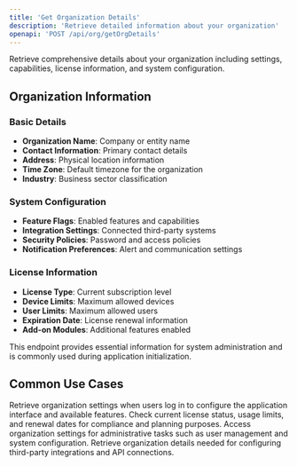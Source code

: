 ```yaml
---
title: 'Get Organization Details'
description: 'Retrieve detailed information about your organization'
openapi: 'POST /api/org/getOrgDetails'
---
```


Retrieve comprehensive details about your organization including settings, capabilities, license information, and system configuration.

## Organization Information

### Basic Details
- **Organization Name**: Company or entity name
- **Contact Information**: Primary contact details
- **Address**: Physical location information
- **Time Zone**: Default timezone for the organization
- **Industry**: Business sector classification

### System Configuration
- **Feature Flags**: Enabled features and capabilities
- **Integration Settings**: Connected third-party systems
- **Security Policies**: Password and access policies
- **Notification Preferences**: Alert and communication settings

### License Information
- **License Type**: Current subscription level
- **Device Limits**: Maximum allowed devices
- **User Limits**: Maximum allowed users
- **Expiration Date**: License renewal information
- **Add-on Modules**: Additional features enabled

<Note>
This endpoint provides essential information for system administration and is commonly used during application initialization.
</Note>

## Common Use Cases

<AccordionGroup>
<Accordion title="Application Initialization">
Retrieve organization settings when users log in to configure the application interface and available features.
</Accordion>

<Accordion title="License Management">
Check current license status, usage limits, and renewal dates for compliance and planning purposes.
</Accordion>

<Accordion title="System Administration">
Access organization settings for administrative tasks such as user management and system configuration.
</Accordion>

<Accordion title="Integration Setup">
Retrieve organization details needed for configuring third-party integrations and API connections.
</Accordion>
</AccordionGroup>